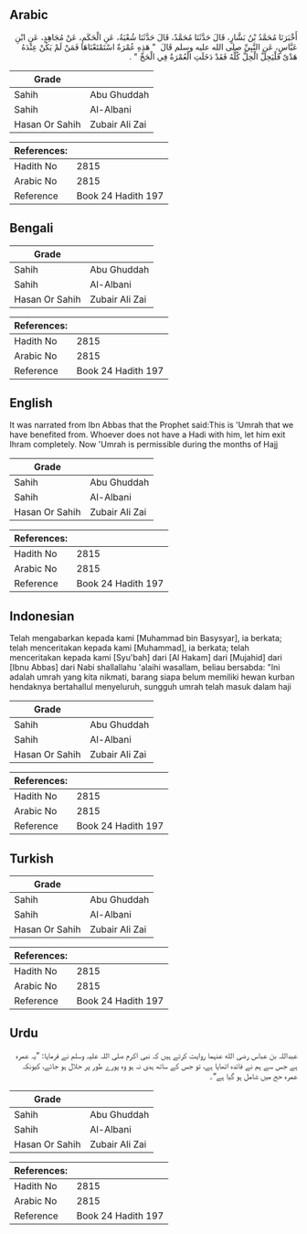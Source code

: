 ## Arabic


<div dir="rtl" lang="ar" style={{fontSize:'larger',backgroundColor:'#f8f9fa',padding:20}}>
أَخْبَرَنَا مُحَمَّدُ بْنُ بَشَّارٍ، قَالَ حَدَّثَنَا مُحَمَّدٌ، قَالَ حَدَّثَنَا شُعْبَةُ، عَنِ الْحَكَمِ، عَنْ مُجَاهِدٍ، عَنِ ابْنِ عَبَّاسٍ، عَنِ النَّبِيِّ صلى الله عليه وسلم قَالَ ‏ "‏ هَذِهِ عُمْرَةٌ اسْتَمْتَعْنَاهَا فَمَنْ لَمْ يَكُنْ عِنْدَهُ هَدْىٌ فَلْيَحِلَّ الْحِلَّ كُلَّهُ فَقَدْ دَخَلَتِ الْعُمْرَةُ فِي الْحَجِّ ‏"‏ ‏.‏
</div>
<div style={{backgroundColor:'#f8f9fa',padding:20, marginBottom: 10}}><table> <thead> <tr> <th>Grade</th> <th></th> </tr> </thead> <tbody> <tr><td>Sahih</td><td>Abu Ghuddah</td></tr><tr><td>Sahih</td><td>Al-Albani</td></tr><tr><td>Hasan Or Sahih</td><td>Zubair Ali Zai</td></tr></tbody></table><table> <thead> <tr> <th>References:</th> <th></th> </tr> </thead> <tbody><tr><td>Hadith No</td><td>2815</td></tr><tr><td>Arabic No</td><td>2815</td></tr><tr><td>Reference</td><td>Book 24 Hadith 197</td></tr></tbody></table></div>

## Bengali


<div dir="ltr" lang="bn" style={{fontSize:'larger',backgroundColor:'#f8f9fa',padding:20}}>

</div>
<div style={{backgroundColor:'#f8f9fa',padding:20, marginBottom: 10}}><table> <thead> <tr> <th>Grade</th> <th></th> </tr> </thead> <tbody> <tr><td>Sahih</td><td>Abu Ghuddah</td></tr><tr><td>Sahih</td><td>Al-Albani</td></tr><tr><td>Hasan Or Sahih</td><td>Zubair Ali Zai</td></tr></tbody></table><table> <thead> <tr> <th>References:</th> <th></th> </tr> </thead> <tbody><tr><td>Hadith No</td><td>2815</td></tr><tr><td>Arabic No</td><td>2815</td></tr><tr><td>Reference</td><td>Book 24 Hadith 197</td></tr></tbody></table></div>

## English


<div dir="ltr" lang="en" style={{fontSize:'larger',backgroundColor:'#f8f9fa',padding:20}}>
It was narrated from Ibn Abbas that the Prophet said:This is 'Umrah that we have benefited from. Whoever does not have a Hadi with him, let him exit Ihram completely. Now 'Umrah is permissible during the months of Hajj
</div>
<div style={{backgroundColor:'#f8f9fa',padding:20, marginBottom: 10}}><table> <thead> <tr> <th>Grade</th> <th></th> </tr> </thead> <tbody> <tr><td>Sahih</td><td>Abu Ghuddah</td></tr><tr><td>Sahih</td><td>Al-Albani</td></tr><tr><td>Hasan Or Sahih</td><td>Zubair Ali Zai</td></tr></tbody></table><table> <thead> <tr> <th>References:</th> <th></th> </tr> </thead> <tbody><tr><td>Hadith No</td><td>2815</td></tr><tr><td>Arabic No</td><td>2815</td></tr><tr><td>Reference</td><td>Book 24 Hadith 197</td></tr></tbody></table></div>

## Indonesian


<div dir="ltr" lang="id" style={{fontSize:'larger',backgroundColor:'#f8f9fa',padding:20}}>
Telah mengabarkan kepada kami [Muhammad bin Basysyar], ia berkata; telah menceritakan kepada kami [Muhammad], ia berkata; telah menceritakan kepada kami [Syu'bah] dari [Al Hakam] dari [Mujahid] dari [Ibnu Abbas] dari Nabi shallallahu 'alaihi wasallam, beliau bersabda: "Ini adalah umrah yang kita nikmati, barang siapa belum memiliki hewan kurban hendaknya bertahallul menyeluruh, sungguh umrah telah masuk dalam haji
</div>
<div style={{backgroundColor:'#f8f9fa',padding:20, marginBottom: 10}}><table> <thead> <tr> <th>Grade</th> <th></th> </tr> </thead> <tbody> <tr><td>Sahih</td><td>Abu Ghuddah</td></tr><tr><td>Sahih</td><td>Al-Albani</td></tr><tr><td>Hasan Or Sahih</td><td>Zubair Ali Zai</td></tr></tbody></table><table> <thead> <tr> <th>References:</th> <th></th> </tr> </thead> <tbody><tr><td>Hadith No</td><td>2815</td></tr><tr><td>Arabic No</td><td>2815</td></tr><tr><td>Reference</td><td>Book 24 Hadith 197</td></tr></tbody></table></div>

## Turkish


<div dir="ltr" lang="tr" style={{fontSize:'larger',backgroundColor:'#f8f9fa',padding:20}}>

</div>
<div style={{backgroundColor:'#f8f9fa',padding:20, marginBottom: 10}}><table> <thead> <tr> <th>Grade</th> <th></th> </tr> </thead> <tbody> <tr><td>Sahih</td><td>Abu Ghuddah</td></tr><tr><td>Sahih</td><td>Al-Albani</td></tr><tr><td>Hasan Or Sahih</td><td>Zubair Ali Zai</td></tr></tbody></table><table> <thead> <tr> <th>References:</th> <th></th> </tr> </thead> <tbody><tr><td>Hadith No</td><td>2815</td></tr><tr><td>Arabic No</td><td>2815</td></tr><tr><td>Reference</td><td>Book 24 Hadith 197</td></tr></tbody></table></div>

## Urdu


<div dir="rtl" lang="ur" style={{fontSize:'larger',backgroundColor:'#f8f9fa',padding:20}}>
عبداللہ بن عباس رضی الله عنہما روایت کرتے ہیں کہ نبی اکرم صلی اللہ علیہ وسلم نے فرمایا: ”یہ عمرہ ہے جس سے ہم نے فائدہ اٹھایا ہے، تو جس کے ساتھ ہدی نہ ہو وہ پورے طور پر حلال ہو جائے، کیونکہ عمرہ حج میں شامل ہو گیا ہے“۔
</div>
<div style={{backgroundColor:'#f8f9fa',padding:20, marginBottom: 10}}><table> <thead> <tr> <th>Grade</th> <th></th> </tr> </thead> <tbody> <tr><td>Sahih</td><td>Abu Ghuddah</td></tr><tr><td>Sahih</td><td>Al-Albani</td></tr><tr><td>Hasan Or Sahih</td><td>Zubair Ali Zai</td></tr></tbody></table><table> <thead> <tr> <th>References:</th> <th></th> </tr> </thead> <tbody><tr><td>Hadith No</td><td>2815</td></tr><tr><td>Arabic No</td><td>2815</td></tr><tr><td>Reference</td><td>Book 24 Hadith 197</td></tr></tbody></table></div>